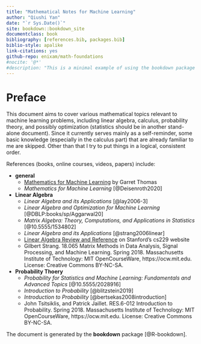 ```yaml
--- 
title: "Mathematical Notes for Machine Learning"
author: "Qiushi Yan"
date: "`r Sys.Date()`"
site: bookdown::bookdown_site
documentclass: book
bibliography: [references.bib, packages.bib]
biblio-style: apalike
link-citations: yes
github-repo: enixam/math-foundations
#nocite: '@*'
#description: "This is a minimal example of using the bookdown package to write a book. The output format for this example is bookdown::gitbook."
---
```


# Preface {-}  

This document aims to cover various mathematical topics relevant to machine learning problems, including linear algebra, calculus, probability theory, and possibly optimization (statistics should be in another stand-alone document). Since it currently serves mainly as a self-reminder, some basic knowledge (especially in the calculus part) that are already familiar to me are skipped. Other than that I try to put things in a logical, consistent order.  




References (books, online courses, videos, papers) include:  

- **general**
  - [Mathematics for Machine Learning](http://gwthomas.github.io/docs/math4ml.pdf) by Garret Thomas
  - *Mathematics for Machine Learning* [@Deisenroth2020]
  
- **Linear Algebra**
  - *Linear Algebra and its Applications* [@lay2006-3]  
  - *Linear Algebra and Optimization for Machine Learning* [@DBLP:books/sp/Aggarwal20]  
  - *Matrix Algebra: Theory, Computations, and Applications in Statistics* [@10.5555/1534802]
  - *Linear Algebra and its Applications* [@strang2006linear]  
  - [Linear Algebra Review and Reference](http://cs229.stanford.edu/section/cs229-linalg.pdf) on Stanford's cs229 website   
  - Gilbert Strang. 18.065 Matrix Methods in Data Analysis, Signal Processing, and Machine Learning. Spring 2018. Massachusetts Institute of Technology: MIT OpenCourseWare, https://ocw.mit.edu. License: Creative Commons BY-NC-SA.
  
- **Probability Thoery**  
  - *Probability for Statistics and Machine Learning: Fundamentals and Advanced Topics* [@10.5555/2028916]
  - *Introduction to Probability* [@blitzstein2019] 
  - *Introduction to Probability* [@bertsekas2008introduction]
  - John Tsitsiklis, and Patrick Jaillet. RES.6-012 Introduction to Probability. Spring 2018. Massachusetts Institute of Technology: MIT OpenCourseWare, https://ocw.mit.edu. License: Creative Commons BY-NC-SA.

The document is generated by the **bookdown** package [@R-bookdown].
